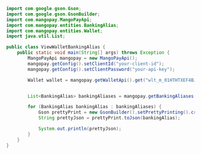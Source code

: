   
```java Java 
import com.google.gson.Gson;
import com.google.gson.GsonBuilder;
import com.mangopay.MangoPayApi;
import com.mangopay.entities.BankingAlias;
import com.mangopay.entities.Wallet;
import java.util.List;

public class ViewWalletBankingAlias {
    public static void main(String[] args) throws Exception {
        MangoPayApi mangopay = new MangoPayApi();
        mangopay.getConfig().setClientId("your-client-id");
        mangopay.getConfig().setClientPassword("your-api-key");

        Wallet wallet = mangopay.getWalletApi().get("wlt_m_01HTHTXEF4BJCTKMXNWMSZ6KP5");


        List<BankingAlias> bankingAliases = mangopay.getBankingAliases().listForWallet(wallet.getId());

        for (BankingAlias bankingAlias : bankingAliases) {
            Gson prettyPrint = new GsonBuilder().setPrettyPrinting().create();
            String prettyJson = prettyPrint.toJson(bankingAlias);

            System.out.println(prettyJson);
        }
    }
}
```
